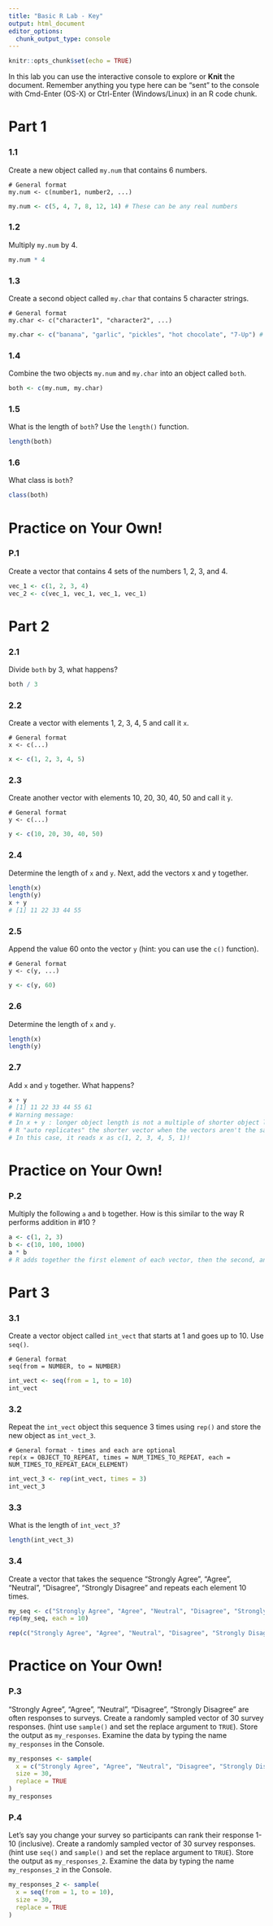 ```yaml
---
title: "Basic R Lab - Key"
output: html_document
editor_options: 
  chunk_output_type: console
---
```


```r
knitr::opts_chunk$set(echo = TRUE)
```


In this lab you can use the interactive console to explore or **Knit** the document. 
Remember anything you type here can be "sent" to the console with Cmd-Enter (OS-X) or Ctrl-Enter (Windows/Linux) in an R code chunk.


# Part 1

### 1.1 

Create a new object called `my.num` that contains 6 numbers.

```
# General format
my.num <- c(number1, number2, ...)
```

```r
my.num <- c(5, 4, 7, 8, 12, 14) # These can be any real numbers
```

### 1.2

Multiply `my.num` by 4.

```r
my.num * 4
```

### 1.3

Create a second object called `my.char` that contains 5 character strings.

```
# General format
my.char <- c("character1", "character2", ...)
```

```r
my.char <- c("banana", "garlic", "pickles", "hot chocolate", "7-Up") # Again,these can be anything
```

### 1.4

Combine the two objects `my.num` and `my.char` into an object called `both`.

```r
both <- c(my.num, my.char)
```

### 1.5

What is the length of `both`? Use the `length()` function.

```r
length(both)
```

### 1.6 

What class is `both`?

```r
class(both)
```


# Practice on Your Own!

### P.1

Create a vector that contains 4 sets of the numbers 1, 2, 3, and 4.

```r
vec_1 <- c(1, 2, 3, 4)
vec_2 <- c(vec_1, vec_1, vec_1, vec_1)
```


# Part 2

### 2.1

Divide `both` by 3, what happens?

```r
both / 3
```

### 2.2

Create a vector with elements 1, 2, 3, 4, 5 and call it `x`.

```
# General format
x <- c(...)
```
 
```r
x <- c(1, 2, 3, 4, 5)
```

### 2.3

Create another vector with elements 10, 20, 30, 40, 50 and call it `y`.

```
# General format
y <- c(...)
```

```r
y <- c(10, 20, 30, 40, 50)
```

### 2.4

Determine the length of `x` and `y`. Next, add the vectors x and y together.

```r
length(x)
length(y)
x + y
# [1] 11 22 33 44 55
```

### 2.5

Append the value 60 onto the vector `y` (hint: you can use the `c()` function).

```
# General format
y <- c(y, ...)
```

```r
y <- c(y, 60)
```

### 2.6

Determine the length of `x` and `y`.

```r
length(x)
length(y)
```

### 2.7

Add `x` and `y` together. What happens?

```r
x + y
# [1] 11 22 33 44 55 61
# Warning message:
# In x + y : longer object length is not a multiple of shorter object length
# R "auto replicates" the shorter vector when the vectors aren't the same length - this is not what we want!
# In this case, it reads x as c(1, 2, 3, 4, 5, 1)!
```


# Practice on Your Own!

### P.2

Multiply the following `a` and `b` together. How is this similar to the way R performs addition in #10 ?

```r
a <- c(1, 2, 3)
b <- c(10, 100, 1000)
a * b
# R adds together the first element of each vector, then the second, and so on. This order also applies when multiplying!
```


# Part 3

### 3.1

Create a vector object called `int_vect` that starts at 1 and goes up to 10. Use `seq()`.

```
# General format
seq(from = NUMBER, to = NUMBER)
```

```r
int_vect <- seq(from = 1, to = 10)
int_vect
```

### 3.2

Repeat the `int_vect` object this sequence 3 times using `rep()` and store the new object as `int_vect_3`.

```
# General format - times and each are optional
rep(x = OBJECT_TO_REPEAT, times = NUM_TIMES_TO_REPEAT, each = NUM_TIMES_TO_REPEAT_EACH_ELEMENT)
```

```r
int_vect_3 <- rep(int_vect, times = 3)
int_vect_3
```

### 3.3

What is the length of `int_vect_3`?

```r
length(int_vect_3)
```

### 3.4

Create a vector that takes the sequence "Strongly Agree", "Agree", "Neutral", "Disagree", "Strongly Disagree" and repeats each element 10 times.

```r
my_seq <- c("Strongly Agree", "Agree", "Neutral", "Disagree", "Strongly Disagree")
rep(my_seq, each = 10)

rep(c("Strongly Agree", "Agree", "Neutral", "Disagree", "Strongly Disagree"), each = 10)
```


# Practice on Your Own!

### P.3

"Strongly Agree", "Agree", "Neutral", "Disagree", "Strongly Disagree" are often responses to surveys. Create a randomly sampled vector of 30 survey responses. (hint use `sample()` and set the replace argument to `TRUE`). Store the output as `my_responses`. Examine the data by typing the name `my_responses` in the Console.

```r
my_responses <- sample(
  x = c("Strongly Agree", "Agree", "Neutral", "Disagree", "Strongly Disagree"),
  size = 30,
  replace = TRUE
)
my_responses
```

### P.4

Let's say you change your survey so participants can rank their response 1-10 (inclusive). Create a randomly sampled vector of 30 survey responses. (hint use `seq()` and `sample()` and set the replace argument to `TRUE`). Store the output as `my_responses_2`. Examine the data by typing the name `my_responses_2` in the Console.

```r
my_responses_2 <- sample(
  x = seq(from = 1, to = 10),
  size = 30,
  replace = TRUE
)
```
